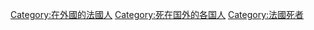 [[Category:在外國的法國人|Category:在外國的法國人]]
[[Category:死在国外的各国人|Category:死在国外的各国人]]
[[Category:法國死者|Category:法國死者]]
